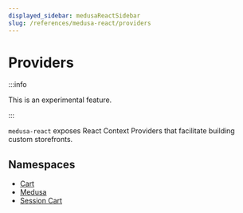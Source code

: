 ```yaml
---
displayed_sidebar: medusaReactSidebar
slug: /references/medusa-react/providers
---
```



# Providers

:::info

This is an experimental feature.

:::

`medusa-react` exposes React Context Providers that facilitate building custom storefronts.

## Namespaces

- [Cart](Providers/medusa_react.Providers.Cart.mdx)
- [Medusa](Providers/medusa_react.Providers.Medusa.mdx)
- [Session Cart](Providers/medusa_react.Providers.Session_Cart.mdx)
